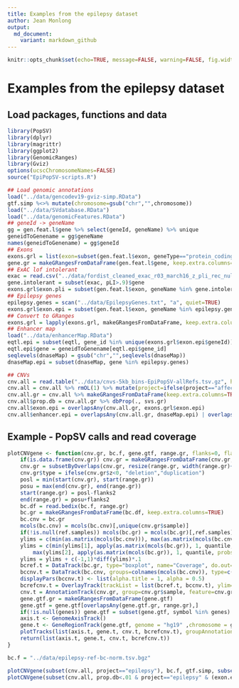 ```yaml
---
title: Examples from the epilepsy dataset
author: Jean Monlong
output:
  md_document:
    variant: markdown_github
---
```


```r
knitr::opts_chunk$set(echo=TRUE, message=FALSE, warning=FALSE, fig.width=10)
```

# Examples from the epilepsy dataset

## Load packages, functions and data

```r
library(PopSV)
library(dplyr)
library(magrittr)
library(ggplot2)
library(GenomicRanges)
library(Gviz)
options(ucscChromosomeNames=FALSE)
source("EpiPopSV-scripts.R")

## Load genomic annotations
load("../data/gencodev19-gviz-simp.RData")
gtf.simp %<>% mutate(chromosome=gsub("chr","",chromosome))
load("../data/SVdatabase.RData")
load("../data/genomicFeatures.RData")
## geneId -> geneName
gg = gen.feat.l$gene %>% select(geneId, geneName) %>% unique
geneidToGenename = gg$geneName
names(geneidToGenename) = gg$geneId
## Exons
exons.grl = list(exon=subset(gen.feat.l$exon, geneType=="protein_coding"))
gene.gr = makeGRangesFromDataFrame(gen.feat.l$gene, keep.extra.columns=TRUE)
## ExAC lof intolerant
exac = read.csv("../data/fordist_cleaned_exac_r03_march16_z_pli_rec_null_data.txt", as.is=TRUE, sep="\t")
gene.intolerant = subset(exac, pLI>.9)$gene
exons.grl$exon.pli = subset(gen.feat.l$exon, geneName %in% gene.intolerant)
## Epilepsy genes
epilepsy.genes = scan("../data/EpilepsyGenes.txt", "a", quiet=TRUE)
exons.grl$exon.epi = subset(gen.feat.l$exon, geneName %in% epilepsy.genes)
## Convert to GRanges
exons.grl = lapply(exons.grl, makeGRangesFromDataFrame, keep.extra.columns=TRUE)
## Enhancer map
load("../data/enhancerMap.RData")
eqtl.epi = subset(eqtl, gene_id %in% unique(exons.grl$exon.epi$geneId))
eqtl.epi$gene = geneidToGenename[eqtl.epi$gene_id]
seqlevels(dnaseMap) = gsub("chr","",seqlevels(dnaseMap))
dnaseMap.epi = subset(dnaseMap, gene %in% epilepsy.genes)

## CNVs
cnv.all = read.table("../data/cnvs-5kb_bins-EpiPopSV-allRefs.tsv.gz", header=TRUE, as.is=TRUE, sep="\t")
cnv.all = cnv.all %>% rmOL(1) %>% mutate(project=ifelse(project=="affected", "epilepsy", "parent"))
cnv.all.gr = cnv.all %>% makeGRangesFromDataFrame(keep.extra.columns=TRUE)
cnv.all$prop.db = cnv.all.gr %>% dbProp(., svs.gr)
cnv.all$exon.epi = overlapsAny(cnv.all.gr, exons.grl$exon.epi)
cnv.all$enhancer.epi = overlapsAny(cnv.all.gr, dnaseMap.epi) | overlapsAny(cnv.all.gr, eqtl.epi)
```

## Example - PopSV calls and read coverage

```r
plotCNVgene <- function(cnv.gr, bc.f, gene.gtf, range.gr, flanks=0, flanks2=2e4, genes=NULL, ref.samples=NULL){
    if(is.data.frame(cnv.gr)) cnv.gr = makeGRangesFromDataFrame(cnv.gr, keep.extra.columns=TRUE)
    cnv.gr = subsetByOverlaps(cnv.gr, resize(range.gr, width(range.gr)+2*flanks, fix="center"))
    cnv.gr$type = ifelse(cnv.gr$z<0, "deletion","duplication")
    posl = min(start(cnv.gr), start(range.gr))
    posu = max(end(cnv.gr), end(range.gr))
    start(range.gr) = posl-flanks2
    end(range.gr) = posu+flanks2
    bc.df = read.bedix(bc.f, range.gr)
    bc.gr = makeGRangesFromDataFrame(bc.df, keep.extra.columns=TRUE)
    bc.cnv = bc.gr
    mcols(bc.cnv) = mcols(bc.cnv)[,unique(cnv.gr$sample)]
    if(!is.null(ref.samples)) mcols(bc.gr) = mcols(bc.gr)[,ref.samples]
    ylims = c(min(as.matrix(mcols(bc.cnv))), max(as.matrix(mcols(bc.cnv))))
    ylims = c(min(ylims[1], apply(as.matrix(mcols(bc.gr)), 1, quantile, probs=.2)),
        max(ylims[2], apply(as.matrix(mcols(bc.gr)), 1, quantile, probs=.8)))
    ylims = ylims + c(-1,1)*diff(ylims)*.1
    bcref.t = DataTrack(bc.gr, type="boxplot", name="Coverage", do.out=FALSE, ylim=ylims)
    bccnv.t = DataTrack(bc.cnv, groups=colnames(mcols(bc.cnv)), type=c("p","l"), legend=TRUE, lwd=2, ylim=ylims)
    displayPars(bccnv.t) <- list(alpha.title = 1, alpha = 0.5)
    bcrefcnv.t = OverlayTrack(trackList = list(bcref.t, bccnv.t), ylim=ylims)
    cnv.t = AnnotationTrack(cnv.gr, group=cnv.gr$sample, feature=cnv.gr$type, deletion="steelblue",duplication="indianred", name="CNV", legend=TRUE)
    gene.gtf.gr = makeGRangesFromDataFrame(gene.gtf)
    gene.gtf = gene.gtf[overlapsAny(gene.gtf.gr, range.gr),]
    if(!is.null(genes)) gene.gtf = subset(gene.gtf, symbol %in% genes)
    axis.t <- GenomeAxisTrack()
    gene.t <- GeneRegionTrack(gene.gtf, genome = "hg19" ,chromosome = gene.gtf$chromosome[1], name = "Gene", transcriptAnnotation = "symbol")
    plotTracks(list(axis.t, gene.t, cnv.t, bcrefcnv.t), groupAnnotation="group", sizes=c(1,1,2,10))
    return(list(axis.t, gene.t, cnv.t, bcrefcnv.t))
}

bc.f = "../data/epilepsy-ref-bc-norm.tsv.bgz"

plotCNVgene(subset(cnv.all, project=="epilepsy"), bc.f, gtf.simp, subset(gene.gr, gene=="CHD2"), genes="CHD2", flanks=1e5)
plotCNVgene(subset(cnv.all, prop.db<.01 & project=="epilepsy" & (exon.epi|enhancer.epi)), bc.f, gtf.simp, subset(gene.gr, gene=="BRAF"), genes="BRAF", flanks=6e4)
```

